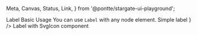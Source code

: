   Meta,
  Canvas,
  Status,
  Link,
} from '@pontte/stargate-ui-playground';


<Meta title="Core/Label" component={Label} />

<Typography element="h2" variant="h1">
  Label
</Typography>

<Status type="experimental" />

<Typography element="h2" variant="h3">
  Basic Usage
</Typography>

<Typography>
  You can use <code>Label</code> with any node element.
</Typography>

<Canvas>
  <Story name="Basic Usage">
    <Label>Simple label</Label>
    <Label>
      <SvgIcon children={<path d="M6 19c0 1.1.9 2 2 2h8c1.1 0 2-.9 2-2V7H6v12zM19 4h-3.5l-1-1h-5l-1 1H5v2h14V4z" fill="currentColor" />} />
      Label with <Link kind="core-svgicon--page">SvgIcon</Link> component
    </Label>
  </Story>
</Canvas>
